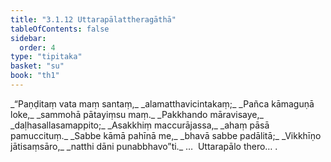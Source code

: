 ```yaml
---
title: "3.1.12 Uttarapālattheragāthā"
tableOfContents: false
sidebar:
  order: 4
type: "tipitaka"
basket: "su"
book: "th1"
---
```



<DynamicBreadcrumb />

<Division number="252" book="th1">

<Paragraph number="478" type="verses" book="th1">
_“Paṇḍitaṃ vata maṃ santaṃ,_  
_alamatthavicintakaṃ;_  
_Pañca kāmaguṇā loke,_  
_sammohā pātayiṃsu maṃ._  

</Paragraph>

</Division>
<Division number="253" book="th1">

<Paragraph number="479" type="verses" book="th1">
_Pakkhando māravisaye,_  
_daḷhasallasamappito;_  
_Asakkhiṃ maccurājassa,_  
_ahaṃ pāsā pamuccituṃ._  

</Paragraph>

</Division>
<Division number="254" book="th1">

<Paragraph number="480" type="verses" book="th1">
_Sabbe kāmā pahīnā me,_  
_bhavā sabbe padālitā;_  
_Vikkhīṇo jātisaṃsāro,_  
_natthi dāni punabbhavo”ti._  


</Paragraph>
</Division>

<Paragraph number="481" type="center" book="th1">
…  Uttarapālo thero… .
</Paragraph>